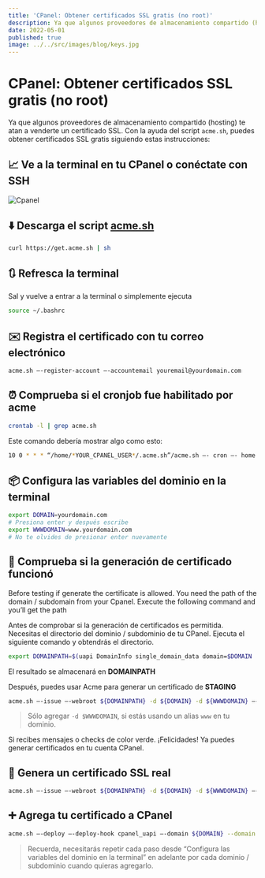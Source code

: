 ```yaml
---
title: 'CPanel: Obtener certificados SSL gratis (no root)'
description: Ya que algunos proveedores de almacenamiento compartido (hosting) te atan a venderte un certificado SSL.
date: 2022-05-01
published: true
image: ../../src/images/blog/keys.jpg
---
```


# CPanel: Obtener certificados SSL gratis (no root)

Ya que algunos proveedores de almacenamiento compartido (hosting) te atan a venderte un certificado SSL. Con la ayuda del script `acme.sh`, puedes obtener certificados SSL gratis siguiendo estas instrucciones:

## 📈 Ve a la terminal en tu CPanel o conéctate con SSH

![Cpanel](./cpanel.png)

## ⬇️ Descarga el script [acme.sh](http://acme.sh/)

```bash
curl https://get.acme.sh | sh
```

## 🔃 Refresca la terminal

Sal y vuelve a entrar a la terminal o simplemente ejecuta

```bash
source ~/.bashrc
```

## ✉️ Registra el certificado con tu correo electrónico

```bash
acme.sh —-register-account —-accountemail youremail@yourdomain.com
```

## ⏰ Comprueba si el cronjob fue habilitado por acme

```bash
crontab -l | grep acme.sh
```

Este comando debería mostrar algo como esto:

```bash
10 0 * * * “/home/*YOUR_CPANEL_USER*/.acme.sh”/acme.sh —- cron —- home “/home/*YOUR_CPANEL_USER*/.acme.sh” > /dev/null
```

## 📦 Configura las variables del dominio en la terminal

```bash
export DOMAIN=yourdomain.com
# Presiona enter y después escribe
export WWWDOMAIN=www.yourdomain.com
# No te olvides de presionar enter nuevamente
```

## 🔑 Comprueba si la generación de certificado funcionó

Before testing if generate the certificate is allowed. You need the path of the domain / subdomain from your Cpanel. Execute the following command and you’ll get the path

Antes de comprobar si la generación de certificados es permitida. Necesitas el directorio del dominio / subdominio de tu CPanel. Ejecuta el siguiente comando y obtendrás el directorio.

```bash
export DOMAINPATH=$(uapi DomainInfo single_domain_data domain=$DOMAIN | grep documentroot| cut -d " " -f 6)
```

El resultado se almacenará en **DOMAINPATH**

Después, puedes usar Acme para generar un certificado de **STAGING**

```bash
acme.sh —-issue —-webroot ${DOMAINPATH} -d ${DOMAIN} -d ${WWWDOMAIN} —-staging
```

> Sólo agregar `-d $WWWDOMAIN`, si estás usando un alias `www` en tu dominio.

Si recibes mensajes o checks de color verde. ¡Felicidades! Ya puedes generar certificados en tu cuenta CPanel.

## 🍄 Genera un certificado SSL real

```bash
acme.sh —-issue —-webroot ${DOMAINPATH} -d ${DOMAIN} -d ${WWWDOMAIN} —-force
```

## ➕ Agrega tu certificado a CPanel

```bash
acme.sh —-deploy —-deploy-hook cpanel_uapi —-domain ${DOMAIN} --domain ${WWWDOMAIN}
```

> Recuerda, necesitarás repetir cada paso desde “Configura las variables del dominio en la terminal” en adelante por cada dominio / subdominio cuando quieras agregarlo.
